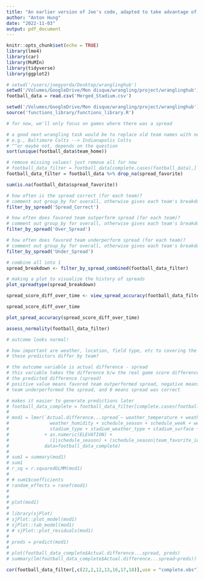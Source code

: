 ```yaml
---
title: "An earlier version of Joe's code, adapted to take advantage of the functions library script"
author: "Anton Hung"
date: "2022-11-03"
output: pdf_document
---
```


```r
knitr::opts_chunk$set(echo = TRUE)
library(lme4)
library(car)
library(MuMIn)
library(tidyverse)
library(ggplot2)
```

```r
# setwd('/users/joegyorda/Desktop/wranglinghub')
setwd('/Volumes/GoogleDrive/Mon disque/wrangling/project/wranglinghub')
football_data = read.csv('Merged_Stadium.csv')
```

```r
setwd('/Volumes/GoogleDrive/Mon disque/wrangling/project/wranglinghub')
source('functions_library/functions_library.R')
```


```r
# for now, we'll only focus on games where there was a spread

# a good next wrangling task would be to replace old team names with new team names
# e.g., Baltimore Colts --> Indianapolis Colts
# ^^or maybe not, depends on the question
sort(unique(football_data$team_home))

# remove missing values! just remove all for now
# football_data_filter = football_data[complete.cases(football_data),]
football_data_filter = football_data %>% drop_na(spread_favorite)

sum(is.na(football_data$spread_favorite))
```

```r
# how often is the spread correct (for each team)?
# comment out group_by for overall, otherwise gives each team's breakdown
filter_by_spread('Spread_Correct')

# how often does favored team outperform spread (for each team)?
# comment out group_by for overall, otherwise gives each team's breakdown
filter_by_spread('Over_Spread')

# how often does favored team underperform spread (for each team)?
# comment out group_by for overall, otherwise gives each team's breakdown
filter_by_spread('Under_Spread')

# combine all into 1
spread_breakdown <- filter_by_spread_combined(football_data_filter)

# making a plot to visualize the history of spreads
plot_spreadtype(spread_breakdown)
```


```r
spread_score_diff_over_time <- view_spread_accuracy(football_data_filter)

spread_score_diff_over_time

plot_spread_accuracy(spread_score_diff_over_time)
```

```r
assess_normality(football_data_filter)

# outcome looks normal!
```


```r

# how important are weather, location, field type, etc to covering the spread? how do 
# these predictors differ by team?

# the outcome variable is actual difference - spread
# this variable takes the difference b/w the real game score difference, and 
# the predicted difference (spread)
# positive value means favored team outperformed spread, negative means favored
# team underperformed the spread, and 0 means spread was correct

# makes it easier to generate predictions later
# football_data_complete = football_data_filter[complete.cases(football_data_filter),]
# 
# mod1 = lmer(`Actual.difference...spread`~ weather_temperature + weather_wind_mph + 
#               weather_humidity + schedule_season + schedule_week + weather_detail + schedule_playoff +
#               stadium_type + stadium_weather_type + stadium_surface + Abs.value.of.spread 
#             + as.numeric(ELEVATION) +
#               (1|schedule_season) + (schedule_season|team_favorite_id),
#             data=football_data_complete)
# 
# sum1 = summary(mod1)
# sum1
# r_sq = r.squaredGLMM(mod1)
# 
# # sum1$coefficients
# random_effects = ranef(mod1)
# 
# 
# plot(mod1)
# 
# library(sjPlot)
# sjPlot::plot_model(mod1)
# sjPlot::tab_model(mod1)
# # sjPlot::plot_residuals(mod1)
# 
# preds = predict(mod1) 
# 
# plot(football_data_complete$Actual.difference...spread, preds)
# summary(lm(football_data_complete$Actual.difference...spread~preds))
```


```r
cor(football_data_filter[,c(22,2,12,13,16,17,18)],use = "complete.obs")
```

